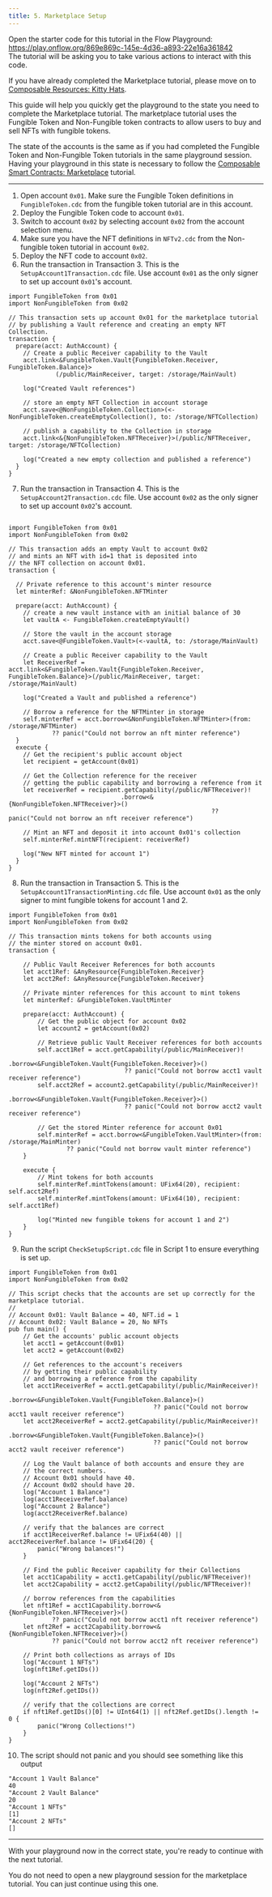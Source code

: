 ```yaml
---
title: 5. Marketplace Setup
---
```



<Callout type="success">

Open the starter code for this tutorial in the Flow Playground: <a href="https://play.onflow.org/869e869c-145e-4d36-a893-22e16a361842" target="_blank">https://play.onflow.org/869e869c-145e-4d36-a893-22e16a361842</a><br/>The tutorial will be asking you to take various actions to interact with this code.

</Callout>

If you have already completed the Marketplace tutorial, please move on to [Composable Resources: Kitty Hats](/cadence/tutorial/07-resources-compose/).

This guide will help you quickly get the playground to the state you need to complete the Marketplace tutorial. The marketplace tutorial uses the Fungible Token and Non-Fungible token contracts to allow users to buy and sell NFTs with fungible tokens.

The state of the accounts is the same as if you had completed the Fungible Token and Non-Fungible Token tutorials in the same playground session. Having your playground in this state is necessary to follow the [Composable Smart Contracts: Marketplace](/cadence/tutorial/06-marketplace-compose/) tutorial.

---

1. Open account `0x01`. Make sure the Fungible Token definitions in `FungibleToken.cdc` from the fungible token tutorial are in this account.
2. Deploy the Fungible Token code to account `0x01`.
3. Switch to account `0x02` by selecting account `0x02` from the account selection menu.
4. Make sure you have the NFT definitions in `NFTv2.cdc` from the Non-fungible token tutorial in account `0x02`.
5. Deploy the NFT code to account `0x02`.
6. Run the transaction in Transaction 3. This is the `SetupAccount1Transaction.cdc` file. Use account `0x01` as the only signer to set up account `0x01`'s account.

```cadence:title=SetupAccount1Transaction.cdc
import FungibleToken from 0x01
import NonFungibleToken from 0x02

// This transaction sets up account 0x01 for the marketplace tutorial
// by publishing a Vault reference and creating an empty NFT Collection.
transaction {
  prepare(acct: AuthAccount) {
    // Create a public Receiver capability to the Vault
    acct.link<&FungibleToken.Vault{FungibleToken.Receiver, FungibleToken.Balance}>
             (/public/MainReceiver, target: /storage/MainVault)

    log("Created Vault references")

    // store an empty NFT Collection in account storage
    acct.save<@NonFungibleToken.Collection>(<-NonFungibleToken.createEmptyCollection(), to: /storage/NFTCollection)

    // publish a capability to the Collection in storage
    acct.link<&{NonFungibleToken.NFTReceiver}>(/public/NFTReceiver, target: /storage/NFTCollection)

    log("Created a new empty collection and published a reference")
  }
}
```

7. Run the transaction in Transaction 4. This is the `SetupAccount2Transaction.cdc` file. Use account `0x02` as the only signer to set up account `0x02`'s account.

```cadence:title=SetupAccount2Transaction.cdc

import FungibleToken from 0x01
import NonFungibleToken from 0x02

// This transaction adds an empty Vault to account 0x02
// and mints an NFT with id=1 that is deposited into
// the NFT collection on account 0x01.
transaction {

  // Private reference to this account's minter resource
  let minterRef: &NonFungibleToken.NFTMinter

  prepare(acct: AuthAccount) {
    // create a new vault instance with an initial balance of 30
    let vaultA <- FungibleToken.createEmptyVault()

    // Store the vault in the account storage
    acct.save<@FungibleToken.Vault>(<-vaultA, to: /storage/MainVault)

    // Create a public Receiver capability to the Vault
    let ReceiverRef = acct.link<&FungibleToken.Vault{FungibleToken.Receiver, FungibleToken.Balance}>(/public/MainReceiver, target: /storage/MainVault)

    log("Created a Vault and published a reference")

    // Borrow a reference for the NFTMinter in storage
    self.minterRef = acct.borrow<&NonFungibleToken.NFTMinter>(from: /storage/NFTMinter)
            ?? panic("Could not borrow an nft minter reference")
  }
  execute {
    // Get the recipient's public account object
    let recipient = getAccount(0x01)

    // Get the Collection reference for the receiver
    // getting the public capability and borrowing a reference from it
    let receiverRef = recipient.getCapability(/public/NFTReceiver)!
                               .borrow<&{NonFungibleToken.NFTReceiver}>()
                                                        ?? panic("Could not borrow an nft receiver reference")

    // Mint an NFT and deposit it into account 0x01's collection
    self.minterRef.mintNFT(recipient: receiverRef)

    log("New NFT minted for account 1")
  }
}
```

8. Run the transaction in Transaction 5. This is the `SetupAccount1TransactionMinting.cdc` file. Use account `0x01` as the only signer to mint fungible tokens for account 1 and 2.

```cadence:title=SetupAccount1TransactionMinting.cdc
import FungibleToken from 0x01
import NonFungibleToken from 0x02

// This transaction mints tokens for both accounts using
// the minter stored on account 0x01.
transaction {

    // Public Vault Receiver References for both accounts
    let acct1Ref: &AnyResource{FungibleToken.Receiver}
    let acct2Ref: &AnyResource{FungibleToken.Receiver}

    // Private minter references for this account to mint tokens
    let minterRef: &FungibleToken.VaultMinter

    prepare(acct: AuthAccount) {
        // Get the public object for account 0x02
        let account2 = getAccount(0x02)

        // Retrieve public Vault Receiver references for both accounts
        self.acct1Ref = acct.getCapability(/public/MainReceiver)!
                    .borrow<&FungibleToken.Vault{FungibleToken.Receiver}>()
                                ?? panic("Could not borrow acct1 vault receiver reference")
        self.acct2Ref = account2.getCapability(/public/MainReceiver)!
                    .borrow<&FungibleToken.Vault{FungibleToken.Receiver}>()
                                ?? panic("Could not borrow acct2 vault receiver reference")

        // Get the stored Minter reference for account 0x01
        self.minterRef = acct.borrow<&FungibleToken.VaultMinter>(from: /storage/MainMinter)
                ?? panic("Could not borrow vault minter reference")
    }

    execute {
        // Mint tokens for both accounts
        self.minterRef.mintTokens(amount: UFix64(20), recipient: self.acct2Ref)
        self.minterRef.mintTokens(amount: UFix64(10), recipient: self.acct1Ref)

        log("Minted new fungible tokens for account 1 and 2")
    }
}
```

9. Run the script `CheckSetupScript.cdc` file in Script 1 to ensure everything is set up.

```cadence:title=CheckSetupScript.cdc
import FungibleToken from 0x01
import NonFungibleToken from 0x02

// This script checks that the accounts are set up correctly for the marketplace tutorial.
//
// Account 0x01: Vault Balance = 40, NFT.id = 1
// Account 0x02: Vault Balance = 20, No NFTs
pub fun main() {
    // Get the accounts' public account objects
    let acct1 = getAccount(0x01)
    let acct2 = getAccount(0x02)

    // Get references to the account's receivers
    // by getting their public capability
    // and borrowing a reference from the capability
    let acct1ReceiverRef = acct1.getCapability(/public/MainReceiver)!
                          .borrow<&FungibleToken.Vault{FungibleToken.Balance}>()
                                        ?? panic("Could not borrow acct1 vault receiver reference")
    let acct2ReceiverRef = acct2.getCapability(/public/MainReceiver)!
                          .borrow<&FungibleToken.Vault{FungibleToken.Balance}>()
                                        ?? panic("Could not borrow acct2 vault receiver reference")

    // Log the Vault balance of both accounts and ensure they are
    // the correct numbers.
    // Account 0x01 should have 40.
    // Account 0x02 should have 20.
    log("Account 1 Balance")
    log(acct1ReceiverRef.balance)
    log("Account 2 Balance")
    log(acct2ReceiverRef.balance)

    // verify that the balances are correct
    if acct1ReceiverRef.balance != UFix64(40) || acct2ReceiverRef.balance != UFix64(20) {
        panic("Wrong balances!")
    }

    // Find the public Receiver capability for their Collections
    let acct1Capability = acct1.getCapability(/public/NFTReceiver)!
    let acct2Capability = acct2.getCapability(/public/NFTReceiver)!

    // borrow references from the capabilities
    let nft1Ref = acct1Capability.borrow<&{NonFungibleToken.NFTReceiver}>()
            ?? panic("Could not borrow acct1 nft receiver reference")
    let nft2Ref = acct2Capability.borrow<&{NonFungibleToken.NFTReceiver}>()
            ?? panic("Could not borrow acct2 nft receiver reference")

    // Print both collections as arrays of IDs
    log("Account 1 NFTs")
    log(nft1Ref.getIDs())

    log("Account 2 NFTs")
    log(nft2Ref.getIDs())

    // verify that the collections are correct
    if nft1Ref.getIDs()[0] != UInt64(1) || nft2Ref.getIDs().length != 0 {
        panic("Wrong Collections!")
    }
}
```

10. The script should not panic and you should see something like this output

```
"Account 1 Vault Balance"
40
"Account 2 Vault Balance"
20
"Account 1 NFTs"
[1]
"Account 2 NFTs"
[]
```

---

With your playground now in the correct state, you're ready to continue with the next tutorial.

You do not need to open a new playground session for the marketplace tutorial. You can just continue using this one.
